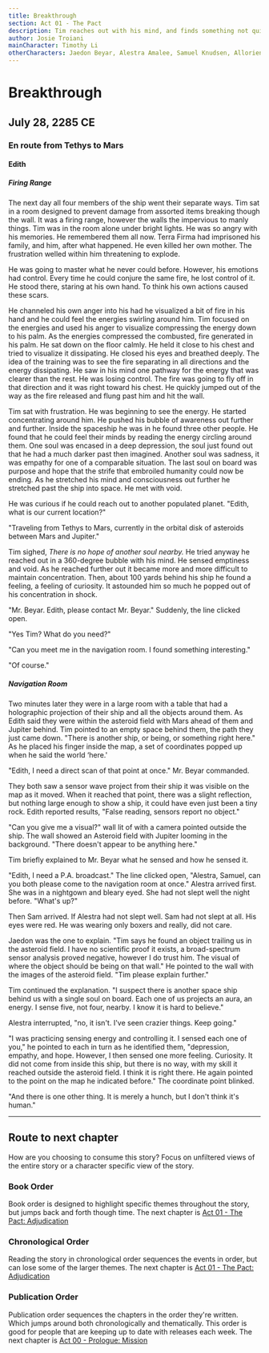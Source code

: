 ```yaml
---
title: Breakthrough
section: Act 01 - The Pact
description: Tim reaches out with his mind, and finds something not quite human.
author: Josie Troiani
mainCharacter: Timothy Li
otherCharacters: Jaedon Beyar, Alestra Amalee, Samuel Knudsen, Allorien
---
```


# Breakthrough

## July 28, 2285 CE

### En route from Tethys to Mars

#### Edith

##### Firing Range

The next day all four members of the ship went their separate ways. Tim sat in a room designed to prevent damage from assorted items breaking though the wall. It was a firing range, however the walls the impervious to manly things. Tim was in the room alone under bright lights. He was so angry with his memories. He remembered them all now. Terra Firma had imprisoned his family, and him, after what happened. He even killed her own mother. The frustration welled within him threatening to explode.

He was going to master what he never could before. However, his emotions had control. Every time he could conjure the same fire, he lost control of it. He stood there, staring at his own hand. To think his own actions caused these scars.

He channeled his own anger into his had he visualized a bit of fire in his hand and he could feel the energies swirling around him. Tim focused on the energies and used his anger to visualize compressing the energy down to his palm. As the energies compressed the combusted, fire generated in his palm. He sat down on the floor calmly. He held it close to his chest and tried to visualize it dissipating. He closed his eyes and breathed deeply. The idea of the training was to see the fire separating in all directions and the energy dissipating. He saw in his mind one pathway for the energy that was clearer than the rest. He was losing control. The fire was going to fly off in that direction and it was right toward his chest. He quickly jumped out of the way as the fire released and flung past him and hit the wall.

Tim sat with frustration. He was beginning to see the energy. He started concentrating around him. He pushed his bubble of awareness out further and further. Inside the spaceship he was in he found three other people. He found that he could feel their minds by reading the energy circling around them. One soul was encased in a deep depression, the soul just found out that he had a much darker past then imagined. Another soul was sadness, it was empathy for one of a comparable situation. The last soul on board was purpose and hope that the strife that embroiled humanity could now be ending. As he stretched his mind and consciousness out further he stretched past the ship into space. He met with void.

He was curious if he could reach out to another populated planet. "Edith, what is our current location?"

"Traveling from Tethys to Mars, currently in the orbital disk of asteroids between Mars and Jupiter."

Tim sighed, _There is no hope of another soul nearby._ He tried anyway he reached out in a 360-degree bubble with his mind. He sensed emptiness and void. As he reached further out it became more and more difficult to maintain concentration. Then, about 100 yards behind his ship he found a feeling, a feeling of curiosity. It astounded him so much he popped out of his concentration in shock.

"Mr. Beyar. Edith, please contact Mr. Beyar." Suddenly, the line clicked open.

"Yes Tim? What do you need?"

"Can you meet me in the navigation room. I found something interesting."

"Of course."

##### Navigation Room

Two minutes later they were in a large room with a table that had a holographic projection of their ship and all the objects around them. As Edith said they were within the asteroid field with Mars ahead of them and Jupiter behind. Tim pointed to an empty space behind them, the path they just came down. "There is another ship, or being, or something right here." As he placed his finger inside the map, a set of coordinates popped up when he said the world ‘here.'

"Edith, I need a direct scan of that point at once." Mr. Beyar commanded.

They both saw a sensor wave project from their ship it was visible on the map as it moved. When it reached that point, there was a slight reflection, but nothing large enough to show a ship, it could have even just been a tiny rock. Edith reported results, "False reading, sensors report no object."

"Can you give me a visual?" wall lit of with a camera pointed outside the ship. The wall showed an Asteroid field with Jupiter looming in the background. "There doesn't appear to be anything here."

Tim briefly explained to Mr. Beyar what he sensed and how he sensed it.

"Edith, I need a P.A. broadcast." The line clicked open, "Alestra, Samuel, can you both please come to the navigation room at once."
Alestra arrived first. She was in a nightgown and bleary eyed. She had not slept well the night before. "What's up?"

Then Sam arrived. If Alestra had not slept well. Sam had not slept at all. His eyes were red. He was wearing only boxers and really, did not care.

Jaedon was the one to explain. "Tim says he found an object trailing us in the asteroid field. I have no scientific proof it exists, a broad-spectrum sensor analysis proved negative, however I do trust him. The visual of where the object should be being on that wall." He pointed to the wall with the images of the asteroid field. "Tim please explain further."

Tim continued the explanation. "I suspect there is another space ship behind us with a single soul on board. Each one of us projects an aura, an energy. I sense five, not four, nearby. I know it is hard to believe."

Alestra interrupted, "no, it isn't. I've seen crazier things. Keep going."

"I was practicing sensing energy and controlling it. I sensed each one of you," he pointed to each in turn as he identified them, "depression, empathy, and hope. However, I then sensed one more feeling. Curiosity. It did not come from inside this ship, but there is no way, with my skill it reached outside the asteroid field. I think it is right there. He again pointed to the point on the map he indicated before." The coordinate point blinked.

"And there is one other thing. It is merely a hunch, but I don't think it's human."

---

## Route to next chapter

How are you choosing to consume this story?
Focus on unfiltered views of the entire story or a character specific view of the story.

### Book Order

Book order is designed to highlight specific themes throughout the story, but jumps back and forth though time.
<Callout type="info" emoji="️📖">
    The next chapter is [Act 01 - The Pact: Adjudication](./adjudication.mdx)
</Callout>

### Chronological Order

Reading the story in chronological order sequences the events in order, but can lose some of the larger themes.
<Callout type="info" emoji="️🕰️">
    The next chapter is [Act 01 - The Pact: Adjudication](./adjudication.mdx)
</Callout>

### Publication Order

Publication order sequences the chapters in the order they're written. Which jumps around both chronologically and thematically. This order is good for people that are keeping up to date with releases each week.
<Callout type="info" emoji="️✍️">
    The next chapter is [Act 00 - Prologue: Mission](../prologue/mission.mdx)
</Callout>

